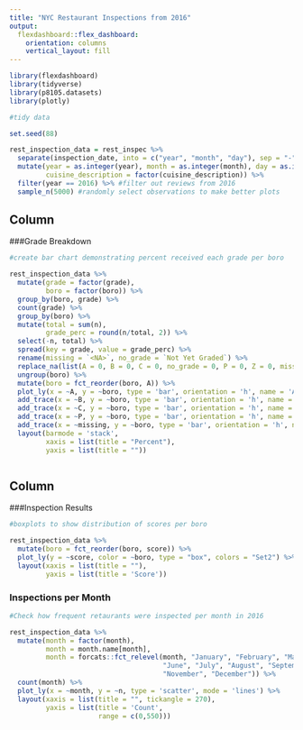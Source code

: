 ```yaml
---
title: "NYC Restaurant Inspections from 2016"
output: 
  flexdashboard::flex_dashboard:
    orientation: columns
    vertical_layout: fill
---
```


```r
library(flexdashboard)
library(tidyverse)
library(p8105.datasets)
library(plotly)
```


```r
#tidy data

set.seed(88)

rest_inspection_data = rest_inspec %>%
  separate(inspection_date, into = c("year", "month", "day"), sep = "-") %>%
  mutate(year = as.integer(year), month = as.integer(month), day = as.integer(day),
         cuisine_description = factor(cuisine_description)) %>%
  filter(year == 2016) %>% #filter out reviews from 2016
  sample_n(5000) #randomly select observations to make better plots

```


Column {data-width=500}
-----------------------------------------------------------------------

###Grade Breakdown

```r
#create bar chart demonstrating percent received each grade per boro

rest_inspection_data %>%
  mutate(grade = factor(grade),
         boro = factor(boro)) %>%
  group_by(boro, grade) %>%
  count(grade) %>%
  group_by(boro) %>%
  mutate(total = sum(n),
         grade_perc = round(n/total, 2)) %>%
  select(-n, total) %>%
  spread(key = grade, value = grade_perc) %>%
  rename(missing = `<NA>`, no_grade = `Not Yet Graded`) %>%
  replace_na(list(A = 0, B = 0, C = 0, no_grade = 0, P = 0, Z = 0, missing = 0)) %>%
  ungroup(boro) %>%
  mutate(boro = fct_reorder(boro, A)) %>% 
  plot_ly(x = ~A, y = ~boro, type = 'bar', orientation = 'h', name = 'A') %>%
  add_trace(x = ~B, y = ~boro, type = 'bar', orientation = 'h', name = 'B') %>%
  add_trace(x = ~C, y = ~boro, type = 'bar', orientation = 'h', name = 'C') %>%
  add_trace(x = ~P, y = ~boro, type = 'bar', orientation = 'h', name = 'P') %>%
  add_trace(x = ~missing, y = ~boro, type = 'bar', orientation = 'h', name = 'Missing') %>%
  layout(barmode = 'stack',
         xaxis = list(title = "Percent"),
         yaxis = list(title = ""))



```

Column {data-width=500}
-----------------------------------------------------------------------

###Inspection Results

```r
#boxplots to show distribution of scores per boro

rest_inspection_data %>%
  mutate(boro = fct_reorder(boro, score)) %>% 
  plot_ly(y = ~score, color = ~boro, type = "box", colors = "Set2") %>%
  layout(xaxis = list(title = ""),
         yaxis = list(title = 'Score'))
```

### Inspections per Month

```r
#Check how frequent retaurants were inspected per month in 2016

rest_inspection_data %>%
  mutate(month = factor(month),
         month = month.name[month],
         month = forcats::fct_relevel(month, "January", "February", "March", "April", "May",
                                      "June", "July", "August", "September", "October", 
                                      "November", "December")) %>%
  count(month) %>%
  plot_ly(x = ~month, y = ~n, type = 'scatter', mode = 'lines') %>%
  layout(xaxis = list(title = "", tickangle = 270),
         yaxis = list(title = 'Count',
                      range = c(0,550)))

```
